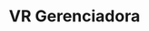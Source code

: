 ---
title: VR Gerenciadora
order: 2
published: true
gallery: ['danilo-nobre-lenita-negrao.png','danilo-nobre-lenita-negrao.png','danilo-nobre-lenita-negrao.png']
---